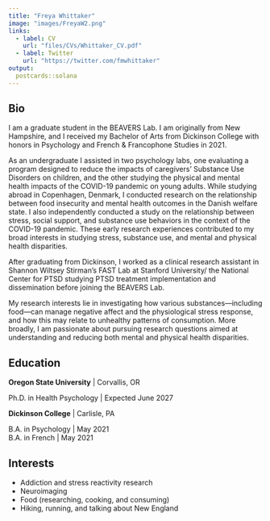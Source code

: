 ```yaml
---
title: "Freya Whittaker"
image: "images/FreyaW2.png"
links:
  - label: CV
    url: "files/CVs/Whittaker_CV.pdf"
  - label: Twitter
    url: "https://twitter.com/fmwhittaker"
output:
  postcards::solana
---
```

 
## Bio

I am a graduate student in the BEAVERS Lab. I am originally from New Hampshire, and I received my Bachelor of Arts from Dickinson College with honors in Psychology and French & Francophone Studies in 2021. 
 
As an undergraduate I assisted in two psychology labs, one evaluating a program designed to reduce the impacts of caregivers’ Substance Use Disorders on children, and the other studying the physical and mental health impacts of the COVID-19 pandemic on young adults. While studying abroad in Copenhagen, Denmark, I conducted research on the relationship between food insecurity and mental health outcomes in the Danish welfare state. I also independently conducted a study on the relationship between stress, social support, and substance use behaviors in the context of the COVID-19 pandemic. These early research experiences contributed to my broad interests in studying stress, substance use, and mental and physical health disparities. 
 
After graduating from Dickinson, I worked as a clinical research assistant in Shannon Wiltsey Stirman’s FAST Lab at Stanford University/ the National Center for PTSD studying PTSD treatment implementation and dissemination before joining the BEAVERS Lab.  
 
My research interests lie in investigating how various substances—including food—can manage negative affect and the physiological stress response, and how this may relate to unhealthy patterns of consumption. More broadly, I am passionate about pursuing research questions aimed at understanding and reducing both mental and physical health disparities. 
 
## Education


**Oregon State University** | Corvallis, OR

Ph.D. in Health Psychology | Expected June 2027

**Dickinson College** | Carlisle, PA

B.A. in Psychology | May 2021
</br>
B.A. in French | May 2021

## Interests

* Addiction and stress reactivity research
* Neuroimaging
* Food (researching, cooking, and consuming)
* Hiking, running, and talking about New England
